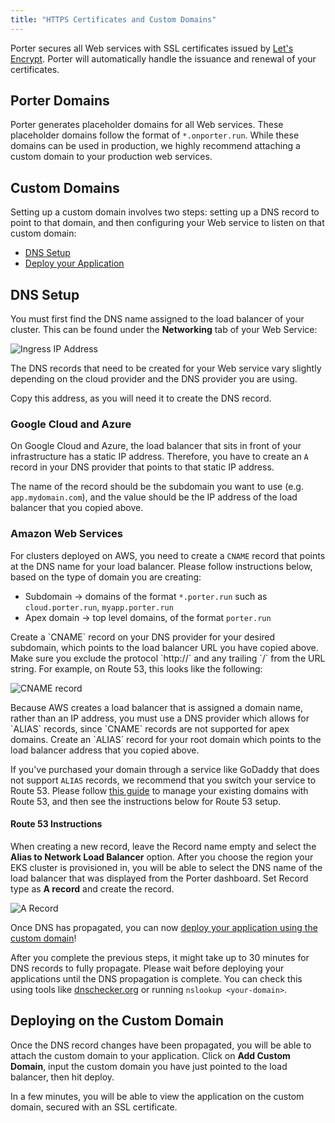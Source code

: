```yaml
---
title: "HTTPS Certificates and Custom Domains"
---
```


Porter secures all Web services with SSL certificates issued by [Let's Encrypt](https://letsencrypt.org/). Porter will automatically handle the issuance and renewal of your certificates.

## Porter Domains

Porter generates placeholder domains for all Web services. These placeholder domains follow the format of `*.onporter.run`. While these domains can be used in production, we highly recommend attaching a custom domain to your production web services.

## Custom Domains

Setting up a custom domain involves two steps: setting up a DNS record to point to that domain, and then configuring your Web service to listen on that custom domain:

* [DNS Setup](#dns-setup)
* [Deploy your Application](#deploying-on-the-custom-domain)

## DNS Setup[](#dns-setup "Direct link to heading")

You must first find the DNS name assigned to the load balancer of your cluster. This can be found under the **Networking** tab of your Web Service:

![Ingress IP Address](/images/configure/custom-domain.png "Ingress IP Address")

The DNS records that need to be created for your Web service vary slightly depending on the cloud provider and the DNS provider you are using.

Copy this address, as you will need it to create the DNS record.

### Google Cloud and Azure

On Google Cloud and Azure, the load balancer that sits in front of your infrastructure has a static IP address.
Therefore, you have to create an `A` record in your DNS provider that points to that static IP address.

The name of the record should be the subdomain you want to use (e.g. `app.mydomain.com`), 
and the value should be the IP address of the load balancer that you copied above.

### Amazon Web Services[](#amazon-web-services "Direct link to heading")


For clusters deployed on AWS, you need to create a `CNAME` record that points at the DNS name for your load balancer.
Please follow instructions below, based on the type of domain you are creating:
- Subdomain -> domains of the format `*.porter.run` such as `cloud.porter.run`, `myapp.porter.run`
- Apex domain -> top level domains, of the format `porter.run`

<Tabs>
  <Tab title="Subdomain">
Create a `CNAME` record on your DNS provider for your desired subdomain, which points to the load balancer URL you have copied above. Make sure you exclude the protocol `http://` and any trailing `/` from the URL string. For example, on Route 53, this looks like the following:

![CNAME record](https://imagedelivery.net/l4LYM_vOYKe7O1NCT_Nc_g/be14bc42-4f63-4d3b-d0eb-5d4d71438700/large "CNAME record")

  </Tab>
  <Tab title="Apex Domain">
Because AWS creates a load balancer that is assigned a domain name, rather than an IP address, you must use a DNS provider which allows for `ALIAS` records, since `CNAME` records are not supported for apex domains. Create an `ALIAS` record for your root domain which points to the load balancer address that you copied above.

If you've purchased your domain through a service like GoDaddy that does not support `ALIAS` records, we recommend that you switch your service to Route 53. Please follow [this guide](https://docs.aws.amazon.com/Route53/latest/DeveloperGuide/MigratingDNS.html) to manage your existing domains with Route 53, and then see the instructions below for Route 53 setup.

#### Route 53 Instructions[](#route-53-instructions "Direct link to heading")

When creating a new record, leave the Record name empty and select the **Alias to Network Load Balancer** option. After you choose the region your EKS cluster is provisioned in, you will be able to select the DNS name of the load balancer that was displayed from the Porter dashboard. Set Record type as **A record** and create the record.

![A Record](https://imagedelivery.net/l4LYM_vOYKe7O1NCT_Nc_g/90f234e2-30f0-463a-8334-fb68cce1b900/large "Screen Shot 2021-01-18 at 6.56.04 PM.png")

  </Tab>
</Tabs>

Once DNS has propagated, you can now [deploy your application using the custom domain](#deploying-on-the-custom-domain)!

<Info>After you complete the previous steps, it might take up to 30 minutes for DNS records to fully propagate. Please wait before deploying your applications until the DNS propagation is complete. You can check this using tools like [dnschecker.org](https://dnschecker.org) or running `nslookup <your-domain>`.</Info>

## Deploying on the Custom Domain[](#deploying-on-the-custom-domain "Direct link to heading")

Once the DNS record changes have been propagated, you will be able to attach the custom domain to your application.
Click on **Add Custom Domain**, input the custom domain you have just pointed to the load balancer, then hit deploy.

In a few minutes, you will be able to view the application on the custom domain, secured with an SSL certificate.

